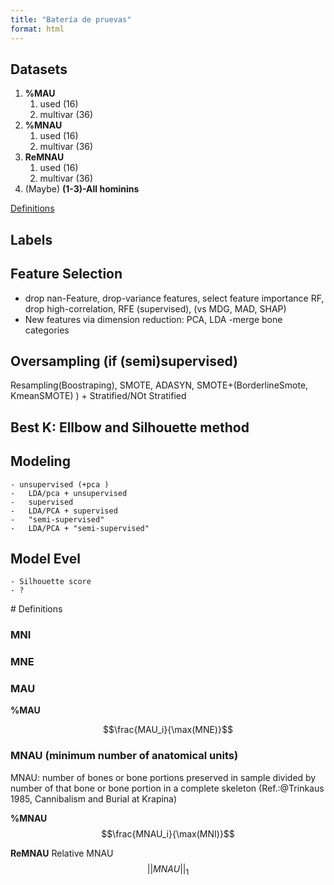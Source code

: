 ---
title: "Batería de pruevas"
format: html
---


## Datasets

1.  **%MAU**
    1.  used (16)
    2.  multivar (36)
2.  **%MNAU**
    1.  used (16)
    2.  multivar (36)
3.  **ReMNAU** 
    1.  used (16)
    2.  multivar (36)
4.  (Maybe) **(1-3)-All hominins**

[Definitions](#definitions)

## Labels 



## Feature Selection 
- drop nan-Feature, drop-variance features, select feature importance RF, drop     high-correlation, RFE (supervised), (vs MDG, MAD, SHAP)
 -  New features via dimension reduction: PCA, LDA
 -merge bone categories
 
## Oversampling (if (semi)supervised) 
Resampling(Boostraping), SMOTE, ADASYN, SMOTE+(BorderlineSmote, KmeanSMOTE) ) + Stratified/NOt Stratified

## Best K: Ellbow and Silhouette method

## Modeling 
    - unsupervised (+pca )
    -   LDA/pca + unsupervised
    -   supervised
    -   LDA/PCA + supervised
    -   "semi-supervised"
    -   LDA/PCA + "semi-supervised"


## Model Evel 
    
    - Silhouette score
    - ?
    
    
    

<a id="definitions"></a> 
# Definitions

### MNI 

### MNE

### MAU

**%MAU**

$$\frac{MAU_i}{\max(MNE)}$$

### MNAU (minimum number of anatomical units)

MNAU: number of bones or bone portions preserved in sample divided by number of that bone or bone portion in a complete skeleton (Ref.:@Trinkaus 1985, Cannibalism and Burial at Krapina)

**%MNAU** $$\frac{MNAU_i}{\max(MNI)}$$

**ReMNAU** Relative MNAU $$||MNAU||_1 $$